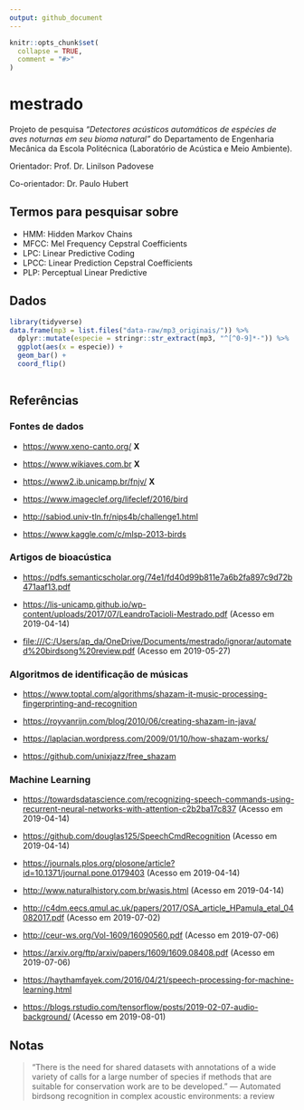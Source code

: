 ```yaml
---
output: github_document
---
```


<!-- README.md is generated from README.Rmd. Please edit that file -->

```r
knitr::opts_chunk$set(
  collapse = TRUE,
  comment = "#>"
)
```
# mestrado

Projeto de pesquisa *"Detectores acústicos automáticos de espécies de aves noturnas em seu bioma natural"* do Departamento de Engenharia Mecânica da Escola Politécnica (Laboratório de Acústica e Meio Ambiente).

Orientador: Prof. Dr. Linilson Padovese

Co-orientador: Dr. Paulo Hubert

## Termos para pesquisar sobre

- HMM: Hidden Markov Chains
- MFCC: Mel Frequency Cepstral Coefficients
- LPC: Linear Predictive Coding
- LPCC: Linear Prediction Cepstral Coefficients
- PLP: Perceptual Linear Predictive


## Dados

```r
library(tidyverse)
data.frame(mp3 = list.files("data-raw/mp3_originais/")) %>%
  dplyr::mutate(especie = stringr::str_extract(mp3, "^[^0-9]*-")) %>%
  ggplot(aes(x = especie)) +
  geom_bar() +
  coord_flip()
  
```


## Referências

### Fontes de dados

- [https://www.xeno-canto.org/](https://www.xeno-canto.org/) **X**

- [https://www.wikiaves.com.br](https://www.wikiaves.com.br) **X**

- [https://www2.ib.unicamp.br/fnjv/](https://www2.ib.unicamp.br/fnjv/) **X**

- [https://www.imageclef.org/lifeclef/2016/bird](https://www.imageclef.org/lifeclef/2016/bird)

- [http://sabiod.univ-tln.fr/nips4b/challenge1.html](http://sabiod.univ-tln.fr/nips4b/challenge1.html)

- [https://www.kaggle.com/c/mlsp-2013-birds](https://www.kaggle.com/c/mlsp-2013-birds)

### Artigos de bioacústica

- [https://pdfs.semanticscholar.org/74e1/fd40d99b811e7a6b2fa897c9d72b471aaf13.pdf](https://pdfs.semanticscholar.org/74e1/fd40d99b811e7a6b2fa897c9d72b471aaf13.pdf)

- [https://lis-unicamp.github.io/wp-content/uploads/2017/07/LeandroTacioli-Mestrado.pdf](https://lis-unicamp.github.io/wp-content/uploads/2017/07/LeandroTacioli-Mestrado.pdf) (Acesso em 2019-04-14)

- [file:///C:/Users/ap_da/OneDrive/Documents/mestrado/ignorar/automated%20birdsong%20review.pdf](file:///C:/Users/ap_da/OneDrive/Documents/mestrado/ignorar/automated%20birdsong%20review.pdf) (Acesso em 2019-05-27)

### Algoritmos de identificação de músicas

- [https://www.toptal.com/algorithms/shazam-it-music-processing-fingerprinting-and-recognition](https://www.toptal.com/algorithms/shazam-it-music-processing-fingerprinting-and-recognition)

- [https://royvanrijn.com/blog/2010/06/creating-shazam-in-java/](https://royvanrijn.com/blog/2010/06/creating-shazam-in-java/)

- [https://laplacian.wordpress.com/2009/01/10/how-shazam-works/](https://laplacian.wordpress.com/2009/01/10/how-shazam-works/)

- [https://github.com/unixjazz/free_shazam](https://github.com/unixjazz/free_shazam)

### Machine Learning

- [https://towardsdatascience.com/recognizing-speech-commands-using-recurrent-neural-networks-with-attention-c2b2ba17c837](https://towardsdatascience.com/recognizing-speech-commands-using-recurrent-neural-networks-with-attention-c2b2ba17c837) (Acesso em 2019-04-14)

- [https://github.com/douglas125/SpeechCmdRecognition](https://github.com/douglas125/SpeechCmdRecognition) (Acesso em 2019-04-14)

- [https://journals.plos.org/plosone/article?id=10.1371/journal.pone.0179403](https://journals.plos.org/plosone/article?id=10.1371/journal.pone.0179403) (Acesso em 2019-04-14)

- [http://www.naturalhistory.com.br/wasis.html](http://www.naturalhistory.com.br/wasis.html) (Acesso em 2019-04-14)

- [http://c4dm.eecs.qmul.ac.uk/papers/2017/OSA_article_HPamula_etal_04082017.pdf](http://c4dm.eecs.qmul.ac.uk/papers/2017/OSA_article_HPamula_etal_04082017.pdf) (Acesso em 2019-07-02)

- [http://ceur-ws.org/Vol-1609/16090560.pdf](http://ceur-ws.org/Vol-1609/16090560.pdf) (Acesso em 2019-07-06)

- [https://arxiv.org/ftp/arxiv/papers/1609/1609.08408.pdf](https://arxiv.org/ftp/arxiv/papers/1609/1609.08408.pdf) (Acesso em 2019-07-06)

- [https://haythamfayek.com/2016/04/21/speech-processing-for-machine-learning.html](https://haythamfayek.com/2016/04/21/speech-processing-for-machine-learning.html)

- [https://blogs.rstudio.com/tensorflow/posts/2019-02-07-audio-background/](https://blogs.rstudio.com/tensorflow/posts/2019-02-07-audio-background/) (Acesso em 2019-08-01)

## Notas

> "There is the need for shared datasets with annotations of a wide variety of calls for a large number of species if methods that are suitable for conservation work are to be developed."
> --- Automated birdsong recognition in complex acoustic environments: a review
